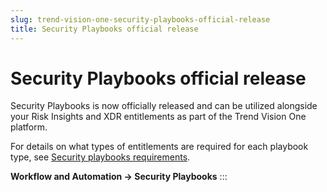 ```yaml
---
slug: trend-vision-one-security-playbooks-official-release
title: Security Playbooks official release
---
```

# Security Playbooks official release

Security Playbooks is now officially released and can be utilized alongside your Risk Insights and XDR entitlements as part of the Trend Vision One platform.

For details on what types of entitlements are required for each playbook type, see [Security playbooks requirements](security-playbooks-requirements.mdx).

**Workflow and Automation → Security Playbooks**
:::
